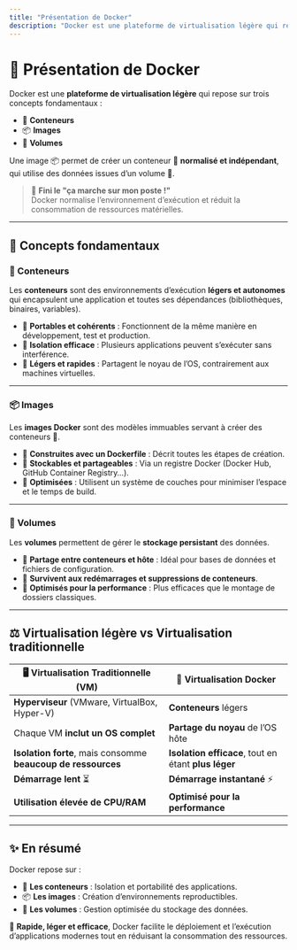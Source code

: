 ```yaml
---
title: "Présentation de Docker"
description: "Docker est une plateforme de virtualisation légère qui repose sur trois concepts fondamentaux : les conteneurs, les images et les volumes."
---
```





# 🐳 Présentation de Docker

Docker est une **plateforme de virtualisation légère** qui repose sur trois concepts fondamentaux :

- 🚚 **Conteneurs**
- 📦 **Images**
- 💾 **Volumes**


Une image 📦 permet de créer un conteneur 🚚 **normalisé et indépendant**, qui utilise des données issues d’un volume 💾.

> 🎯 **Fini le "ça marche sur mon poste !"**  
> Docker normalise l’environnement d’exécution et réduit la consommation de ressources matérielles.

---

## 🔑 Concepts fondamentaux


### 🚚 Conteneurs
Les **conteneurs** sont des environnements d’exécution **légers et autonomes** qui encapsulent une application et toutes ses dépendances (bibliothèques, binaires, variables).

- 🔹 **Portables et cohérents** : Fonctionnent de la même manière en développement, test et production.
- 🔹 **Isolation efficace** : Plusieurs applications peuvent s’exécuter sans interférence.
- 🔹 **Légers et rapides** : Partagent le noyau de l’OS, contrairement aux machines virtuelles.

---


### 📦 Images
Les **images Docker** sont des modèles immuables servant à créer des conteneurs 🚚.

- 🔹 **Construites avec un Dockerfile** : Décrit toutes les étapes de création.
- 🔹 **Stockables et partageables** : Via un registre Docker (Docker Hub, GitHub Container Registry…).
- 🔹 **Optimisées** : Utilisent un système de couches pour minimiser l’espace et le temps de build.

---


### 💾 Volumes
Les **volumes** permettent de gérer le **stockage persistant** des données.

- 🔹 **Partage entre conteneurs et hôte** : Idéal pour bases de données et fichiers de configuration.
- 🔹 **Survivent aux redémarrages et suppressions de conteneurs**.
- 🔹 **Optimisés pour la performance** : Plus efficaces que le montage de dossiers classiques.

---

## ⚖️ Virtualisation légère vs Virtualisation traditionnelle

| 🖥️ Virtualisation Traditionnelle (VM) | 🐳 Virtualisation Docker |
|--------------------------------------|------------------------|
| **Hyperviseur** (VMware, VirtualBox, Hyper-V) | **Conteneurs** légers |
| Chaque VM **inclut un OS complet** | **Partage du noyau** de l’OS hôte |
| **Isolation forte**, mais consomme **beaucoup de ressources** | **Isolation efficace**, tout en étant **plus léger** |
| **Démarrage lent** ⏳ | **Démarrage instantané** ⚡ |
| **Utilisation élevée de CPU/RAM** | **Optimisé pour la performance** |

---

## ✨ En résumé


Docker repose sur :
- 🚚 **Les conteneurs** : Isolation et portabilité des applications.
- 📦 **Les images** : Création d’environnements reproductibles.
- 💾 **Les volumes** : Gestion optimisée du stockage des données.

🔹 **Rapide, léger et efficace**, Docker facilite le déploiement et l’exécution d’applications modernes tout en réduisant la consommation des ressources.
